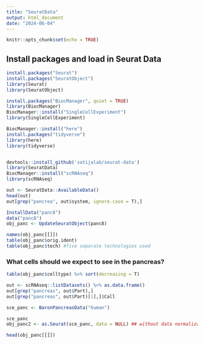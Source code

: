 ```yaml
---
title: "SeuratData"
output: html_document
date: "2024-06-04"
---
```


```r
knitr::opts_chunk$set(echo = TRUE)
```

## Install packages and load in Seurat Data

```r
install.packages("Seurat")
install.packages("SeuratObject")
library(Seurat)
library(SeuratObject)

install.packages("BiocManager", quiet = TRUE)
library(BiocManager)
BiocManager::install("SingleCellExperiment")
library(SingleCellExperiment)

BiocManager::install("here")
install.packages("tidyverse")
library(here)
library(tidyverse)


devtools::install_github('satijalab/seurat-data')
library(SeuratData)
BiocManager::install("scRNAseq")
library(scRNAseq)
```

```r
out <- SeuratData::AvailableData()
head(out)
out[grep("pancrea", out$system, ignore.case = T),]

InstallData("panc8")
data("panc8")
obj_panc <- UpdateSeuratObject(panc8)

names(obj_panc[[]])
table(obj_panc$orig.ident)
table(obj_panc$tech) #five separate technologies used
```

### What cells should we expect to see in the pancreas?
```r
table(obj_panc$celltype) %>% sort(decreasing = T)
```

```r
out <- scRNAseq::listDatasets() %>% as.data.frame()
out[grep("pancreas", out$Part),]
out[grep("pancreas", out$Part)[1],]$Call

sce_panc <- BaronPancreasData("human")
```

```r
sce_panc
obj_panc2 <- as.Seurat(sce_panc, data = NULL) ## without data normalization, run data = NULL

head(obj_panc[[]])
```

